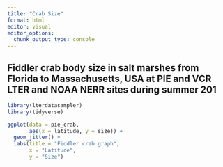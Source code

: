 ```yaml
---
title: "Crab Size"
format: html
editor: visual
editor_options: 
  chunk_output_type: console
---
```


## Fiddler crab body size in salt marshes from Florida to Massachusetts, USA at PIE and VCR LTER and NOAA NERR sites during summer 201

```r
library(lterdatasampler)
library(tidyverse)
```

```r

ggplot(data = pie_crab,
       aes(x = latitude, y = size)) +
  geom_jitter() +
  labs(title = "Fiddler crab graph",
       x = "Latitude",
       y = "Size")

```

```r

  
```
